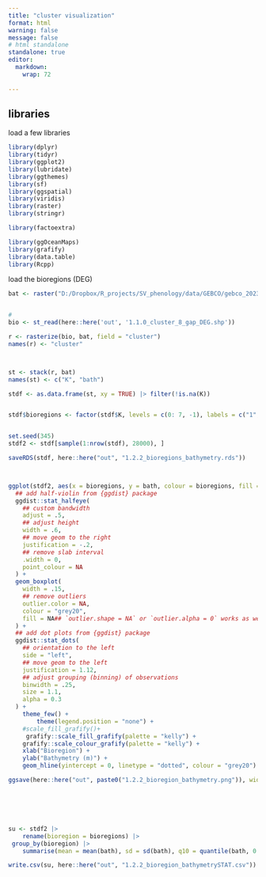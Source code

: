 ```yaml
---
title: "cluster visualization"
format: html
warning: false
message: false
# html standalone
standalone: true
editor: 
  markdown: 
    wrap: 72
    
---
```


## libraries

load a few libraries

```r
library(dplyr)
library(tidyr)
library(ggplot2)
library(lubridate)
library(ggthemes)
library(sf)
library(ggspatial)
library(viridis)
library(raster)
library(stringr)

library(factoextra)

library(ggOceanMaps)
library(grafify)
library(data.table)
library(Rcpp)
```

load the bioregions (DEG)

```r
bat <- raster("D:/Dropbox/R_projects/SV_phenology/data/GEBCO/gebco_2023_n85.0_s70.0_w-10.0_e60.0.tif")


#  
bio <- st_read(here::here('out', '1.1.0_cluster_8_gap_DEG.shp'))

r <- rasterize(bio, bat, field = "cluster")
names(r) <- "cluster"



st <- stack(r, bat)
names(st) <- c("K", "bath")

stdf <- as.data.frame(st, xy = TRUE) |> filter(!is.na(K))


stdf$bioregions <- factor(stdf$K, levels = c(0: 7, -1), labels = c("1", "2", "3", "4", "5", "6", "7", "8", "other"))


set.seed(345)
stdf2 <- stdf[sample(1:nrow(stdf), 28000), ]

saveRDS(stdf, here::here("out", "1.2.2_bioregions_bathymetry.rds"))



ggplot(stdf2, aes(x = bioregions, y = bath, colour = bioregions, fill = bioregions)) + 
  ## add half-violin from {ggdist} package
  ggdist::stat_halfeye(
    ## custom bandwidth
    adjust = .5, 
    ## adjust height
    width = .6, 
    ## move geom to the right
    justification = -.2, 
    ## remove slab interval
    .width = 0, 
    point_colour = NA
  ) + 
  geom_boxplot(
    width = .15, 
    ## remove outliers
    outlier.color = NA,
    colour = "grey20",
    fill = NA## `outlier.shape = NA` or `outlier.alpha = 0` works as well
  ) +
  ## add dot plots from {ggdist} package
  ggdist::stat_dots(
    ## orientation to the left
    side = "left", 
    ## move geom to the left
    justification = 1.12, 
    ## adjust grouping (binning) of observations 
    binwidth = .25,
    size = 1.1,
    alpha = 0.3
  ) +
	theme_few() +
		theme(legend.position = "none") +
	#scale_fill_grafify()+
	 grafify::scale_fill_grafify(palette = "kelly") +
	grafify::scale_colour_grafify(palette = "kelly") +
	xlab("Bioregion") +
	ylab("Bathymetry (m)") +
	geom_hline(yintercept = 0, linetype = "dotted", colour = "grey20") 

ggsave(here::here("out", paste0("1.2.2_bioregion_bathymetry.png")), width = 6.5, height = 4.5, dpi = 300, bg = "white")







```



```r
su <- stdf2 |> 
	rename(bioregion = bioregions) |> 
 group_by(bioregion) |> 
	summarise(mean = mean(bath), sd = sd(bath), q10 = quantile(bath, 0.1), q90 = quantile(bath, 0.9), n = n()) 

write.csv(su, here::here("out", "1.2.2_bioregion_bathymetrySTAT.csv"))
```

